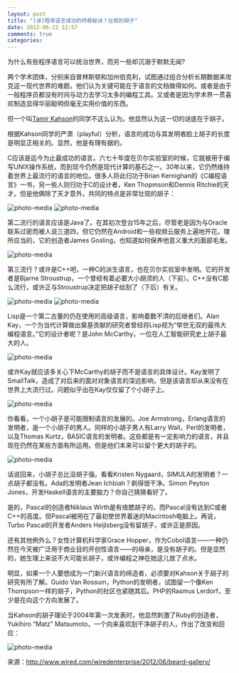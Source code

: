 ```yaml
---
layout: post
title: "[译]程序语言成功的终极秘诀？壮观的胡子"
date: 2012-06-22 12:57
comments: true
categories: 
---
```


为什么有些程序语言可以统治世界，而另一些却沉溺于默默无闻?

两个学术团体，分别来自普林斯顿和加州伯克利，试图通过组合分析长期数据来攻克这一现代世界的难题。他们认为关键可能在于语言的文档做得如何。或者是由于一般程序员都没有时间与动力去学习太多的编程工具。又或者是因为学术界一贯喜欢制造显得华丽聪明但毫无实用价值的东西。

但一个叫<a href="http://www.alenz.org/mirror/khason/why-microsoft-can-blow-off-with-c.html">Tamir Kahson</a>的同学不这么认为。他显然认为这一切的谜底在于胡子。

根据Kahson同学的严肃（playful）分析，语言的成功与其发明者脸上胡子的长度是明显正相关的。显然，他是有理有据的。

C应该是迄今为止最成功的语言。六七十年度在贝尔实验室的时候，它就被用于编写UNIX操作系统，而到现今仍然是现代计算的基石之一。30年以来，它仍然维持着世界上最流行的语言的地位。很多人将此归功于Brian Kernighan的《C编程语言》一书，另一些人则归功于C的设计者，Ken Thopmson和Dennis Ritchie的天才。但是他俩除了天才意外，共同的特点是非常壮观的胡子：



<img src="/images/programming-lang-and-beard0.jpg" border="0"  title="photo-media" />
<img src="/images/programming-lang-and-beard1.jpg" border="0"  title="photo-media" />

第二流行的语言应该是Java了。在其初次登台15年之后，尽管老是因为与Oracle联系过密而被人说三道四，但它仍然在Android和一些视频云服务上遍地开花。理所应当的，它的创造者James Gosling，也知道如何保养他意义重大的面部毛发。

<img src="/images/programming-lang-and-beard2.jpg" border="0"  title="photo-media" />

第三流行？或许是C++吧，一种C的派生语言，也在贝尔实验室中发明。它的开发者是Bjarne Stroustrup，一个曾经有着必要大小胡须的人（下前）。C++没有C那么流行，或许正与Stroustrup决定把胡子给刮了（下后）有关。

<img src="/images/programming-lang-and-beard3.jpg" border="0"  title="photo-media"/>
<img src="/images/programming-lang-and-beard4.jpg" border="0"  title="photo-media"/>

Lisp是一个第二古董的仍在使用的高级语言，影响着数不清的后继者们。Alan Kay，一个为当代计算做出奠基贡献的研究者曾经将Lisp视为“举世无双的最伟大编程语言。”它的设计者呢？是John McCarthy，一位在人工智能研究史上胡子最大的人。

<img src="/images/programming-lang-and-beard5.jpg" border="0"  title="photo-media"/>

或许Kay就应该多关心下McCarthy的胡子而不是语言的具体设计。Kay发明了SmallTalk，造成了对后来的面对对象语言的深远影响，但是该语言却从来没有在世界上大流行过。问题似乎出在Kay仅仅留了个小胡子上。

<img src="/images/programming-lang-and-beard6.jpg" border="0"  title="photo-media"/>

你看看，一个小胡子是可能限制语言的发展的。Joe Armstrong，Erlang语言的发明者，是一个小胡子的男人。同样的小胡子男人有Larry Wall，Perl的发明者，以及Thomas Kurtz，BASIC语言的发明者。这些都是有一定影响力的语言，并且现在仍然在某些方面有所运用。但是他们本来可以留个更大的胡子的。

<img src="/images/programming-lang-and-beard7.jpg" border="0"  title="photo-media"/>

话说回来，小胡子总比没胡子强。看看Kristen Nygaard，SIMULA的发明者？一点胡子都没有。Ada的发明者Jean Ichbiah？剃得很干净。Simon Peyton Jones，开发Haskell语言的主要脑力？你自己猜猜看好了。

是的，Pascal的创造者Niklaus Wirth是有络腮胡子的，而Pascal没有达到C或者C++的高度。但Pascal被用在了最初使世界着迷的Macintosh电脑上。再说，Turbo Pascal的开发者Anders Heijlsberg没有留胡子，或许正是原因。

还有其他例外么？女性计算机科学家Grace Hopper，作为Cobol语言——一种仍然在今天被广泛用于商业目的开创性语言——的母亲，是没有胡子的。但是显然的，她生理上来说不大可能长胡子，或许编程之神在她这儿放了点水。

明显，如果一个人要想成为一门新兴语言的缔造者，必须要对Kahson关于胡子的研究有所了解。Guido Van Rossum，Python的发明者，试图留一个像Ken Thompson一样的胡子，Python的社区也紧随其后。PHP的Rasmus Lerdorf，至少是在向这个方向发展了。

当Kahson的胡子理论于2004年第一次发表时，他显然刺激了Ruby的创造者，Yukihiro “Matz” Matsumoto，一个向来喜欢刮干净胡子的人，作出了改变和回应：

<img src="/images/programming-lang-and-beard8.jpg" border="0"  title="photo-media"/>



来源：http://www.wired.com/wiredenterprise/2012/06/beard-gallery/
